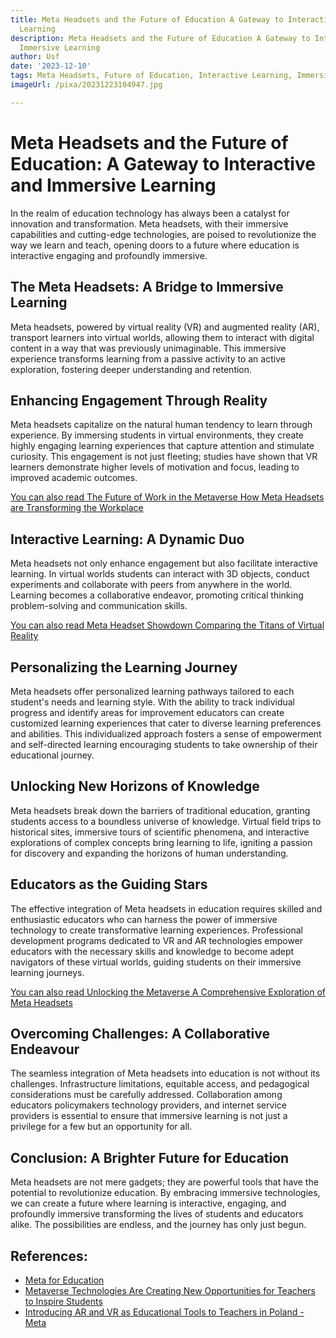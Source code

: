 ```yaml
---
title: Meta Headsets and the Future of Education A Gateway to Interactive and Immersive
  Learning
description: Meta Headsets and the Future of Education A Gateway to Interactive and
  Immersive Learning
author: Usf
date: '2023-12-10'
tags: Meta Headsets, Future of Education, Interactive Learning, Immersive Learning
imageUrl: /pixa/20231223104947.jpg

---
```

# **Meta Headsets and the  Future of Education: A Gateway  to Interactive and Immersive Learning**

In the realm of education technology has always been a catalyst for innovation and transformation. Meta headsets, with their immersive capabilities and  cutting-edge technologies, are poised to revolutionize  the way we learn and teach, opening doors to  a future where education is interactive engaging and profoundly immersive.

## **The Meta Headsets: A Bridge to Immersive Learning**
Meta headsets,  powered by  virtual reality (VR) and augmented reality (AR), transport learners into virtual worlds, allowing them to interact with digital content in a way that was previously unimaginable. This immersive experience transforms learning from a passive activity  to an active exploration, fostering deeper understanding and retention.

## **Enhancing  Engagement Through Reality**
Meta headsets capitalize on the natural human tendency to learn  through experience. By immersing students  in virtual environments, they create  highly engaging learning  experiences that capture attention and stimulate curiosity. This engagement  is not just  fleeting; studies have shown that VR learners demonstrate higher levels of motivation and focus, leading to improved  academic outcomes.

[You can also read The  Future of Work in the Metaverse How Meta Headsets are Transforming the Workplace](The%20Future%20of%20Work%20in%20the%20Metaverse%20How%20Meta%20Headsets%20are%20Transforming%20the%20Workplace)


## **Interactive Learning: A Dynamic Duo**
Meta  headsets not only enhance engagement but also facilitate interactive learning. In virtual worlds students can interact with 3D objects, conduct experiments and collaborate with  peers from anywhere in the  world.  Learning becomes  a collaborative endeavor, promoting critical thinking  problem-solving and communication skills.

[You can also read  Meta Headset Showdown Comparing the Titans of Virtual Reality](Meta%20Headset%20Showdown%20Comparing%20the%20Titans%20of%20Virtual%20Reality)


## **Personalizing the  Learning Journey**
Meta  headsets offer  personalized learning pathways tailored to each student's needs and  learning style. With the ability to track individual progress and identify areas for improvement educators can create customized learning experiences that cater to diverse learning preferences and abilities. This  individualized approach fosters a sense of empowerment  and self-directed  learning encouraging students to take ownership of their educational journey.

## **Unlocking New Horizons of Knowledge**
Meta headsets break down  the  barriers of traditional education, granting students access to a boundless universe of knowledge. Virtual field trips to historical sites, immersive tours  of scientific phenomena, and interactive explorations of complex concepts bring learning to life, igniting a passion  for discovery and expanding the horizons of human understanding.

## **Educators as the Guiding  Stars**
The effective integration of Meta headsets in education requires skilled and enthusiastic educators who can harness the power of immersive technology to  create transformative  learning experiences. Professional  development programs dedicated to VR and AR technologies empower educators with the necessary skills and knowledge to become adept navigators of these virtual worlds, guiding  students on their  immersive learning journeys.

[You  can also read Unlocking the Metaverse A Comprehensive Exploration of Meta Headsets](Unlocking%20the%20Metaverse%20A%20Comprehensive%20Exploration%20of%20Meta%20Headsets)


## **Overcoming Challenges: A Collaborative Endeavour**
The seamless integration of  Meta headsets into education is not without its challenges. Infrastructure limitations, equitable access, and pedagogical considerations must be carefully addressed. Collaboration among educators policymakers technology providers, and  internet service providers is essential to ensure  that immersive learning is not just  a privilege  for a  few but an opportunity for all.

##  **Conclusion:  A Brighter Future for Education**
Meta headsets are not mere gadgets; they are powerful tools that  have the potential to revolutionize  education. By embracing immersive technologies, we can create a future where  learning is interactive, engaging, and profoundly immersive transforming the lives of students and  educators alike. The possibilities are endless, and the journey  has only just begun.

## References:
- [Meta for Education](https://about.meta.com/immersive-learning/)
- [Metaverse Technologies Are Creating New Opportunities for Teachers to Inspire Students](https://about.fb.com/news/2023/09/metaverse-technologies-education-opportunities/)
- [Introducing AR and VR as Educational Tools to Teachers in Poland - Meta](https://about.fb.com/news/2023/04/introducing-ar-and-vr-as-educational-tools-to-teachers-in-poland/)
